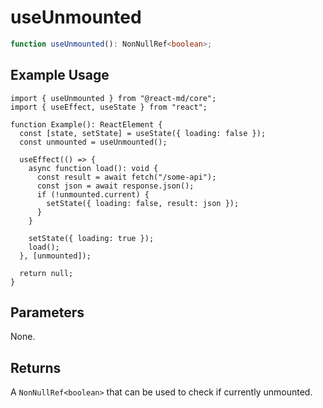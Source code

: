 # useUnmounted

```ts
function useUnmounted(): NonNullRef<boolean>;
```

## Example Usage

```tsx
import { useUnmounted } from "@react-md/core";
import { useEffect, useState } from "react";

function Example(): ReactElement {
  const [state, setState] = useState({ loading: false });
  const unmounted = useUnmounted();

  useEffect(() => {
    async function load(): void {
      const result = await fetch("/some-api");
      const json = await response.json();
      if (!unmounted.current) {
        setState({ loading: false, result: json });
      }
    }

    setState({ loading: true });
    load();
  }, [unmounted]);

  return null;
}
```

## Parameters

None.

## Returns

A `NonNullRef<boolean>` that can be used to check if currently unmounted.

